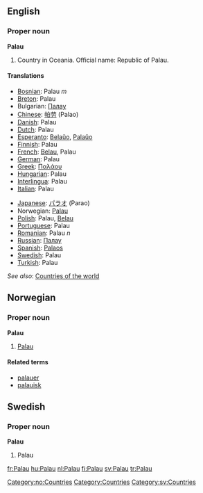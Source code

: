 ==English==

===Proper noun===
'''Palau'''
# Country in Oceania. Official name: Republic of Palau.

====Translations====
{{top}}
*[[Bosnian]]: Palau ''m''
*[[Breton]]: Palau
*Bulgarian: [[Палау]]
*[[Chinese]]: [[帕劳]] (Palao)
*[[Danish]]: Palau
*[[Dutch]]: Palau
*[[Esperanto]]: [[Belaŭo]], [[Palaŭo]]
*[[Finnish]]: Palau
*[[French]]: [[Belau]], Palau
*[[German]]: Palau
*[[Greek]]: [[Παλάου]]
*[[Hungarian]]: Palau
*[[Interlingua]]: Palau
*[[Italian]]: Palau
{{mid}}
*[[Japanese]]: [[パラオ]] (Parao)
*Norwegian: [[#Norwegian|Palau]]
*[[Polish]]: Palau, [[Belau]]
*[[Portuguese]]: Palau
*[[Romanian]]: Palau ''n''
*[[Russian]]: [[Палау]]
*[[Spanish]]: [[Palaos]]
*[[Swedish]]: Palau
*[[Turkish]]: Palau
{{bottom}}

''See also'': [[Countries of the world]]

==Norwegian==
===Proper noun===
[[Category:no:Countries]]
'''Palau'''
#[[#English|Palau]]
====Related terms====
*[[palauer]]
*[[palauisk]]

==Swedish==
===Proper noun===
'''Palau'''
#Palau

[[Category:Countries]]
[[Category:sv:Countries]]
[[fr:Palau]]
[[hu:Palau]]
[[nl:Palau]]
[[fi:Palau]]
[[sv:Palau]]
[[tr:Palau]]